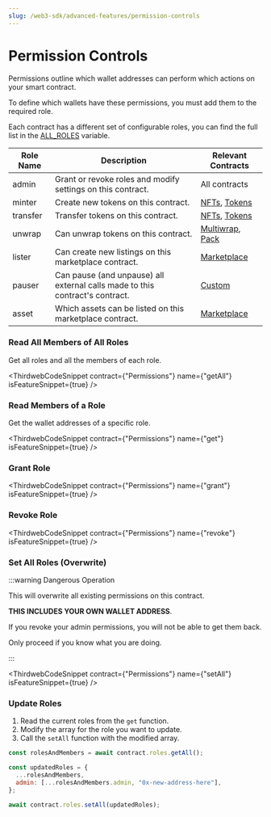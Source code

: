 ---
slug: /web3-sdk/advanced-features/permission-controls
---


# Permission Controls

Permissions outline which wallet addresses can perform which actions on your smart contract.

To define which wallets have these permissions, you must add them to the required role.

Each contract has a different set of configurable roles, you can find the full list in the [ALL_ROLES](/typescript/sdk.all_roles#all_roles-variable) variable.

| Role Name | Description                                                                  | Relevant Contracts                                                             |
| --------- | ---------------------------------------------------------------------------- | ------------------------------------------------------------------------------ |
| admin     | Grant or revoke roles and modify settings on this contract.                  | All contracts                                                                  |
| minter    | Create new tokens on this contract.                                          | [NFTs](/pre-built-contracts/nfts), [Tokens](/pre-built-contracts/tokens)       |
| transfer  | Transfer tokens on this contract.                                            | [NFTs](/pre-built-contracts/nfts), [Tokens](/pre-built-contracts/tokens)       |
| unwrap    | Can unwrap tokens on this contract.                                          | [Multiwrap](/pre-built-contracts/multiwrap), [Pack](/pre-built-contracts/pack) |
| lister    | Can create new listings on this marketplace contract.                        | [Marketplace](/pre-built-contracts/marketplace)                                |
| pauser    | Can pause (and unpause) all external calls made to this contract's contract. | [Custom](/thirdweb-deploy/contract-extensions)                                 |
| asset     | Which assets can be listed on this marketplace contract.                     | [Marketplace](/pre-built-contracts/marketplace)                                |

### Read All Members of All Roles

Get all roles and all the members of each role.

<ThirdwebCodeSnippet
  contract={"Permissions"}
  name={"getAll"}
  isFeatureSnippet={true}
/>

### Read Members of a Role

Get the wallet addresses of a specific role.

<ThirdwebCodeSnippet
  contract={"Permissions"}
  name={"get"}
  isFeatureSnippet={true}
/>

### Grant Role

<ThirdwebCodeSnippet
  contract={"Permissions"}
  name={"grant"}
  isFeatureSnippet={true}
/>

### Revoke Role

<ThirdwebCodeSnippet
  contract={"Permissions"}
  name={"revoke"}
  isFeatureSnippet={true}
/>

### Set All Roles (Overwrite)

:::warning Dangerous Operation

This will overwrite all existing permissions on this contract.

**THIS INCLUDES YOUR OWN WALLET ADDRESS**.

If you revoke your admin permissions, you will not be able to get them back.

Only proceed if you know what you are doing.

:::

<ThirdwebCodeSnippet
  contract={"Permissions"}
  name={"setAll"}
  isFeatureSnippet={true}
/>

### Update Roles

1. Read the current roles from the `get` function.
2. Modify the array for the role you want to update.
3. Call the `setAll` function with the modified array.

```javascript
const rolesAndMembers = await contract.roles.getAll();

const updatedRoles = {
  ...rolesAndMembers,
  admin: [...rolesAndMembers.admin, "0x-new-address-here"],
};

await contract.roles.setAll(updatedRoles);
```
